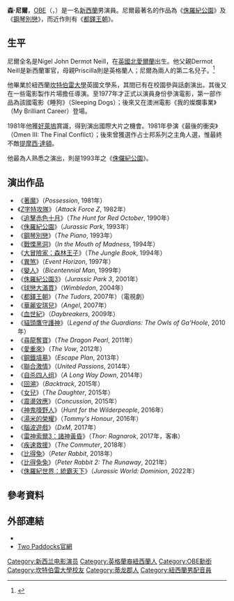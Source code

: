 {{noteTA
|G1=Movie
|G2=Show
}}
{{Infobox entertainer
| type = 男演员
| image = Sam Neill 2010.jpg
| imagesize =
| caption = 2010年，尼爾於溫哥華國際葡萄酒節
| birthname = Nigel John Dermot Neill
| birthdate = {{Birth date and age|df=yes|1947|09|14}}
| birthplace = {{UK}} [[北愛爾蘭|北愛爾蘭]] [[Omagh|Omagh]]
| deathdate =
| deathplace =
| othername =
| yearsactive = 1975年至今
| occupation = 演員
| spouse = Lisa Harrow（不詳–約1989年）1名子女<br>Noriko Watanabe（1989年至今；1名子女）
| homepage =
}}
'''森·尼爾'''，[[OBE|OBE]]（{{lang-en|'''Sam Neill'''}}，{{bd|1947年|9月14日}}）是一名[[新西蘭|新西蘭]]男演員。尼爾最著名的作品為《[[侏羅紀公園|侏羅紀公園]]》及《[[鋼琴別戀|鋼琴別戀]]》，而近作則有《[[都鐸王朝_(電視劇)|都鐸王朝]]》。

==生平==
尼爾全名是Nigel John Dermot Neill，在[[英國|英國]][[北愛爾蘭|北愛爾蘭]]出生。他父親Dermot Neill是新西蘭軍官，母親Priscilla則是英格蘭人；尼爾為兩人的第二名兒子。<ref name="ref2">{{Cite news|last=Beck|first=Chris|coauthors=|title=The interview|pages=|publisher=The Age|date=2 September 2004|url=http://www.theage.com.au/articles/2004/09/01/1093938978893.html|accessdate=10 December 2007|archive-date=2012-11-04|archive-url=https://web.archive.org/web/20121104201009/http://www.theage.com.au/articles/2004/09/01/1093938978893.html|dead-url=no}}</ref>

他畢業於紐西蘭[[坎特伯雷大學|坎特伯雷大學]]英國文學系，其間已有在校園參與話劇演出。其後又在一些電影製作片場擔任導演。至1977年才正式以演員身份參演電影，第一部作品為該國電影《睡狗》（Sleeping Dogs）；後來又在澳洲電影《我的燦爛事業》（My Brilliant Career）登場。

1981年他獲[[好萊塢|好萊塢]]賞識，得到演出國際大片之機會。1981年參演《最後的衝突》（Omen III: The Final Conflict）；後來曾獲選作占士邦系列之主角人選，惟最終不敵[[提摩西·達頓|提摩西·達頓]]。

他最為人熟悉之演出，則是1993年之《[[侏儸紀公園|侏儸紀公園]]》。

==演出作品==
*《[[著魔|著魔]]》（''Possession'', 1981年）
*《[[Z字特攻隊|Z字特攻隊]]》（''Attack Force Z'', 1982年）
*《[[追擊赤色十月_(電影)|追擊赤色十月]]》（''The Hunt for Red October'', 1990年）
*《[[侏羅紀公園|侏羅紀公園]]》（''Jurassic Park'', 1993年）
*《[[鋼琴別戀|鋼琴別戀]]》（''The Piano'', 1993年）
*《[[戰慄黑洞|戰慄黑洞]]》（''In the Mouth of Madness'', 1994年）
*《[[大冒險家：森林王子|大冒險家：森林王子]]》（''The Jungle Book'', 1994年）
*《[[異煞|異煞]]》（''Event Horizon'', 1997年）
*《[[變人|變人]]》（''Bicentennial Man'', 1999年）
*《[[侏羅紀公園3|侏羅紀公園3]]》（''Jurassic Park 3'', 2001年）
*《[[球戀大滿貫|球戀大滿貫]]》（''Wimbledon'', 2004年）
*《[[都鐸王朝_(電視劇)|都鐸王朝]]》（''The Tudors'', 2007年）（電視劇）
*《[[華麗安琪兒|華麗安琪兒]]》（''Angel'', 2007年）
*《[[血世紀|血世紀]]》（''Daybreakers'', 2009年）
*《[[貓頭鷹守護神|貓頭鷹守護神]]》（''Legend of the Guardians: The Owls of Ga'Hoole'', 2010年）
*《[[尋龍奪寶|尋龍奪寶]]》（''The Dragon Pearl'', 2011年）
*《[[愛重來|愛重來]]》（''The Vow'', 2012年）
*《[[鋼鐵墳墓|鋼鐵墳墓]]》（''Escape Plan'', 2013年）
*《[[聯合激情|聯合激情]]》（''United Passions'', 2014年）
*《[[自杀四人组|自杀四人组]]》（''A Long Way Down'', 2014年）
*《[[回溯_(2015年電影)|回溯]]》（''Backtrack'', 2015年）
*《[[女兒_(2015年電影)|女兒]]》（''The Daughter'', 2015年）
*《[[震盪效應|震盪效應]]》（''Concussion'', 2015年）
*《[[神鬼嚎野人|神鬼嚎野人]]》（''Hunt for the Wilderpeople'', 2016年）
*《[[湯米的榮耀|湯米的榮耀]]》（''Tommy's Honour'', 2016年）
*《[[腦波遊戲|腦波遊戲]]》（''DxM'', 2017年）
*《[[雷神索爾3：諸神黃昏|雷神索爾3：諸神黃昏]]》（''Thor: Ragnarok'', 2017年，客串）
*《[[疾速救援|疾速救援]]》（''The Commuter'', 2018年）
*《[[比得兔_(電影)|比得兔]]》（''Peter Rabbit'', 2018年）
*《[[比得兔兔|比得兔兔]]》（''Peter Rabbit 2: The Runaway'', 2021年）
*《[[侏羅紀世界：統霸天下|侏羅紀世界：統霸天下]]》（''Jurassic World: Dominion'', 2022年）

==參考資料==
{{reflist}}

==外部連結==
{{Commons category|Sam Neill}}
* {{IMDb name|554}}
* [http://www.twopaddocks.com/ Two Paddocks官網] {{Wayback|url=http://www.twopaddocks.com/ |date=20110129213311 }}
{{澳洲電影及電視美藝學院獎最佳男主角}}

{{DEFAULTSORT:Neill, Sam}}
[[Category:新西兰电影演员|Category:新西兰电影演员]]
[[Category:英格蘭裔紐西蘭人|Category:英格蘭裔紐西蘭人]]
[[Category:OBE勳銜|Category:OBE勳銜]]
[[Category:坎特伯雷大學校友|Category:坎特伯雷大學校友]]
[[Category:蒂龙郡人|Category:蒂龙郡人]]
[[Category:紐西蘭男配音員|Category:紐西蘭男配音員]]
<!---[[Category:Old_Boys_of_Christ's_College,_Canterbury|Category:Old Boys of Christ's College, Canterbury]]
[[Category:Victoria_University_of_Wellington_alumni|Category:Victoria University of Wellington alumni]]
[[Category:People_from_Omagh|Category:People from Omagh]]
[[Category:People_from_the_Otago_Region|Category:People from the Otago Region]]
[[Category:Distinguished_Companions_of_the_New_Zealand_Order_of_Merit|Category:Distinguished Companions of the New Zealand Order of Merit]]--->